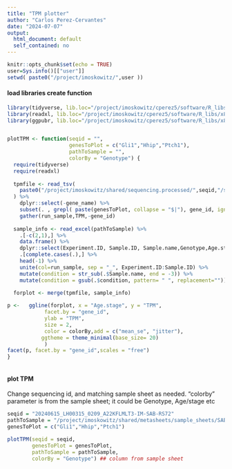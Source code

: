 ```yaml
---
title: "TPM plotter"
author: "Carlos Perez-Cervantes"
date: "2024-07-07"
output:
  html_document: default
  self_contained: no
---
```


```r
knitr::opts_chunk$set(echo = TRUE)
user=Sys.info()[["user"]]
setwd( paste0("/project/imoskowitz/",user ))

```



#### load libraries create function
```r

library(tidyverse, lib.loc="/project/imoskowitz/cperez5/software/R_libs/x86_64-pc-linux-gnu-library/4.3/")
library(readxl, lib.loc="/project/imoskowitz/cperez5/software/R_libs/x86_64-pc-linux-gnu-library/4.3/")
library(ggpubr, lib.loc="/project/imoskowitz/cperez5/software/R_libs/x86_64-pc-linux-gnu-library/4.3/")


plotTPM <- function(seqid = "", 
                    genesToPlot = c("Gli1","Hhip","Ptch1"), 
                    pathToSample = "",
                    colorBy = "Genotype") {
  require(tidyverse)
  require(readxl)
  
  tpmfile <- read_tsv(
    paste0("/project/imoskowitz/shared/sequencing.processed/",seqid,"/star_salmon/salmon.merged.gene_tpm.tsv")
  ) %>%
    dplyr::select(-gene_name) %>%
    subset(. , grepl( paste(genesToPlot, collapse = "$|"), gene_id, ignore.case=T)) %>%
    gather(run_sample,TPM,-gene_id)
  
  sample_info <- read_excel(pathToSample) %>% 
    .[-c(2,1),] %>%
    data.frame() %>%
    dplyr::select(Experiment.ID, Sample.ID, Sample.name,Genotype,Age.stage, Treatment.protocol) %>%
    .[complete.cases(.),] %>%
    head(-1) %>%
    unite(col=run_sample, sep = "_", Experiment.ID:Sample.ID) %>%
    mutate(condition = str_sub(.$Sample.name, end = -3)) %>%
    mutate(condition = gsub(.$condition, pattern= " ", replacement=""))

  forplot <- merge(tpmfile, sample_info)
  
p <-   ggline(forplot, x = "Age.stage", y = "TPM",
            facet.by = "gene_id",
            ylab = "TPM",
            size = 2,
            color = colorBy,add = c("mean_se", "jitter"),
           ggtheme = theme_minimal(base_size= 20)
            )
facet(p, facet.by = "gene_id",scales = "free")
}



```


#### plot TPM
Change sequencing id, and matching sample sheet as needed. "colorby" parameter is
from the sample sheet; it could be Genotype, Age/stage etc
```r

seqid = "20240615_LH00315_0209_A22KFLMLT3-IM-SAB-RS72"
pathToSample = "/project/imoskowitz/shared/metasheets/sample_sheets/SAB02_Sample_metasheet.xlsx"
genesToPlot = c("Gli1","Hhip","Ptch1")

plotTPM(seqid = seqid,
        genesToPlot = genesToPlot,
        pathToSample = pathToSample,
        colorBy = "Genotype") ## column from sample sheet


```







